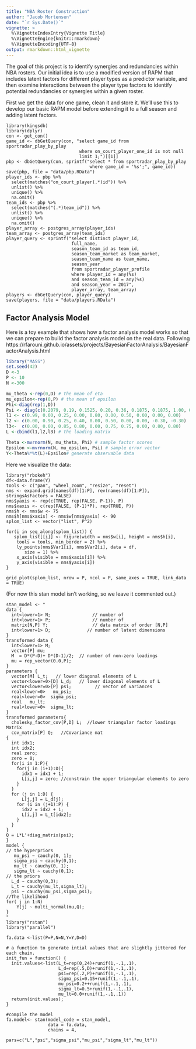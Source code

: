 ```yaml
---
title: "NBA Roster Construction"
author: "Jacob Mortensen"
date: "`r Sys.Date()`"
vignette: >
  %\VignetteIndexEntry{Vignette Title}
  %\VignetteEngine{knitr::rmarkdown}
  %\VignetteEncoding{UTF-8}
output: rmarkdown::html_vignette
---
```


The goal of this project is to identify synergies and redundancies within NBA 
rosters. Our initial idea is to use a modified version of RAPM that includes
latent factors for different player types as a predictor variable, and then
examine interactions between the player type factors to identify potential
redundancies or synergies within a given roster. 

First we get the data for one game, clean it and store it. We'll use this to 
develop our basic RAPM model before extending it to a full season and adding
latent factors. 

```
library(kingsdb)
library(dplyr)
con <- get_con()
game_id <- dbGetQuery(con, "select game_id from sportradar_play_by_play
                            where on_court_player_one_id is not null
                            limit 1;")[[1]]
pbp <- dbGetQuery(con, sprintf("select * from sportradar_play_by_play
                                where game_id = '%s';", game_id))
save(pbp, file = "data/pbp.RData")
player_ids <- pbp %>% 
  select(matches("on_court_player(.*)id")) %>%
  unlist() %>%
  unique() %>%
  na.omit()
team_ids <- pbp %>% 
  select(matches("(.*)team_id")) %>%
  unlist() %>%
  unique() %>%
  na.omit()
player_array <- postgres_array(player_ids)
team_array <- postgres_array(team_ids)
player_query <- sprintf("select distinct player_id, 
                         full_name,
                         season_team_id as team_id, 
                         season_team_market as team_market,
                         season_team_name as team_name,
                         season_year
                         from sportradar_player_profile
                         where player_id = any(%s)
                         and season_team_id = any(%s)
                         and season_year = 2017", 
                         player_array, team_array)
players <- dbGetQuery(con, player_query)
save(players, file = "data/players.RData")
```

## Factor Analysis Model
Here is a toy example that shows how a factor analysis model works so that 
we can prepare to build the factor analysis model on the real data. Following
https://rfarouni.github.io/assets/projects/BayesianFactorAnalysis/BayesianFactorAnalysis.html

```r
library("MASS")
set.seed(42)
D <-3
P <- 10 
N <-300

mu_theta <-rep(0,D) # the mean of eta
mu_epsilon<-rep(0,P) # the mean of epsilon
Phi<-diag(rep(1,D))
Psi <- diag(c(0.2079, 0.19, 0.1525, 0.20, 0.36, 0.1875, 0.1875, 1.00, 0.27, 0.27))
l1 <- c(0.99, 0.00, 0.25, 0.00, 0.80, 0.00, 0.50, 0.00, 0.00, 0.00)
l2 <- c(0.00, 0.90, 0.25, 0.40, 0.00, 0.50, 0.00, 0.00, -0.30, -0.30)
l3<-  c(0.00, 0.00, 0.85, 0.80, 0.00, 0.75, 0.75, 0.00, 0.80, 0.80)
L <-cbind(l1,l2,l3) # the loading matrix

Theta <-mvrnorm(N, mu_theta, Phi) # sample factor scores
Epsilon <-mvrnorm(N, mu_epsilon, Psi) # sample error vector
Y<-Theta%*%t(L)+Epsilon# generate observable data

```

Here we visualize the data:
```
library("rbokeh")
df<-data.frame(Y)
tools <- c("pan", "wheel_zoom", "resize", "reset")
nms <- expand.grid(names(df)[1:P], rev(names(df)[1:P]), stringsAsFactors = FALSE)
nms$yaxis <- rep(c(TRUE, rep(FALSE, P-1)), P)
nms$xaxis <- c(rep(FALSE, (P-1)*P), rep(TRUE, P))
nms$h <- nms$w <- 75
nms$h[nms$xaxis] <- nms$w[nms$yaxis] <- 90
splom_list <- vector("list", P^2)

for(i in seq_along(splom_list)) {
   splom_list[[i]] <- figure(width = nms$w[i], height = nms$h[i],
    tools = tools, min_border = 2) %>%
    ly_points(nms$Var1[i], nms$Var2[i], data = df,
       size = 1) %>%
    x_axis(visible = nms$xaxis[i]) %>%
    y_axis(visible = nms$yaxis[i]) 
}

grid_plot(splom_list, nrow = P, ncol = P, same_axes = TRUE, link_data = TRUE)
```
(For now this stan model isn't working, so we leave it commented out.)
```
stan_model <- "
data {
  int<lower=1> N;                // number of 
  int<lower=1> P;                // number of 
  matrix[N,P] Y;                 // data matrix of order [N,P]
  int<lower=1> D;              // number of latent dimensions 
}
transformed data {
  int<lower=1> M;
  vector[P] mu;
  M  = D*(P-D)+ D*(D-1)/2;  // number of non-zero loadings
  mu = rep_vector(0.0,P);
}
parameters {    
  vector[M] L_t;   // lower diagonal elements of L
  vector<lower=0>[D] L_d;   // lower diagonal elements of L
  vector<lower=0>[P] psi;         // vector of variances
  real<lower=0>   mu_psi;
  real<lower=0>  sigma_psi;
  real   mu_lt;
  real<lower=0>  sigma_lt;
}
transformed parameters{
  cholesky_factor_cov[P,D] L;  //lower triangular factor loadings Matrix 
  cov_matrix[P] Q;   //Covariance mat
{
  int idx1;
  int idx2;
  real zero; 
  zero = 0;
  for(i in 1:P){
    for(j in (i+1):D){
      idx1 = idx1 + 1;
      L[i,j] = zero; //constrain the upper triangular elements to zero 
    }
  }
  for (j in 1:D) {
      L[j,j] = L_d[j];
    for (i in (j+1):P) {
      idx2 = idx2 + 1;
      L[i,j] = L_t[idx2];
    } 
  }
} 
Q = L*L'+diag_matrix(psi); 
}
model {
// the hyperpriors 
   mu_psi ~ cauchy(0, 1);
   sigma_psi ~ cauchy(0,1);
   mu_lt ~ cauchy(0, 1);
   sigma_lt ~ cauchy(0,1);
// the priors 
  L_d ~ cauchy(0,3);
  L_t ~ cauchy(mu_lt,sigma_lt);
  psi ~ cauchy(mu_psi,sigma_psi);
//The likelihood
for( j in 1:N)
    Y[j] ~ multi_normal(mu,Q); 
}
"
library("rstan")
library("parallel")

fa.data <-list(P=P,N=N,Y=Y,D=D)

# a function to generate intial values that are slightly jittered for each chain.
init_fun = function() {
  init.values<-list(L_t=rep(0,24)+runif(1,-.1,.1),
                    L_d=rep(.5,D)+runif(1,-.1,.1),
                    psi=rep(.2,P)+runif(1,-.1,.1),
                    sigma_psi=0.15+runif(1,-.1,.1),
                    mu_psi=0.2++runif(1,-.1,.1),
                    sigma_lt=0.5+runif(1,-.1,.1),
                    mu_lt=0.0+runif(1,-.1,.1))
  return(init.values); 
} 

#compile the model
fa.model<- stan(model_code = stan_model,
                data = fa.data,
                chains = 4, 
                pars=c("L","psi","sigma_psi","mu_psi","sigma_lt","mu_lt"))
```
